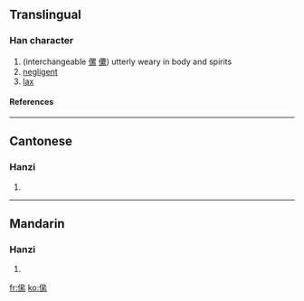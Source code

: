 ==Translingual==
===Han character===
{{Han char|rn=9|rad=人|as=12|sn=14|four=|canj=人戈戈火 (OIIF)}}
# (interchangeable [[傫]] [[儽]]) utterly weary in body and spirits
# [[negligent]]
# [[lax]]
====References====
{{Han ref|kx=0118.051|hdz=10223.040|uh=348D|ud=13453}}

----
==Cantonese==
===Hanzi===
{{yue-hanzi|jyut=|y=leui5}}
# {{defn|Cantonese}}

----
==Mandarin==
===Hanzi===
{{cmn-hanzi|pin=[[léi]] ([[lei2]]), [[lěi]] ([[lei3]])|wg=lei<sup>2</sup>, lei<sup>3</sup>}}
# {{defn|Mandarin}}

[[fr:㒍]]
[[ko:㒍]]